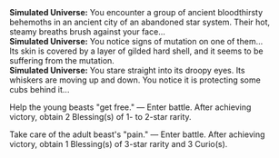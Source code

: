 {{Dialogue Start}}
:'''Simulated Universe:''' You encounter a group of ancient bloodthirsty behemoths in an ancient city of an abandoned star system. Their hot, steamy breaths brush against your face...
:'''Simulated Universe:''' You notice signs of mutation on one of them... Its skin is covered by a layer of gilded hard shell, and it seems to be suffering from the mutation.
:'''Simulated Universe:''' You stare straight into its droopy eyes. Its whiskers are moving up and down. You notice it is protecting some cubs behind it...
:{{DIcon|Star}} Help the young beasts "get free." &mdash; Enter battle. After achieving victory, obtain 2 Blessing(s) of 1- to 2-star rarity.
:{{DIcon|Star}} Take care of the adult beast's "pain." &mdash; Enter battle. After achieving victory, obtain 1 Blessing(s) of 3-star rarity and 3 Curio(s).
{{Dialogue End}}